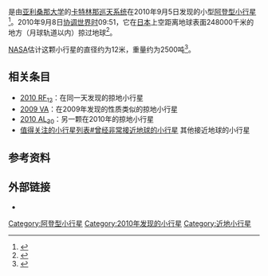 {{DISPLAYTITLE:2010 RX<sub>30</sub>}}
{{Infobox planet | discovery=yes | physical_characteristics = yes | bgcolour=#FFFFC0 |
name=2010 RX<sub>30</sub>
| discoverer=[[卡特林那巡天系统|卡特林那巡天系统]]
| discovered=2010年9月5日
| alt_names= 无
| mp_category=[[阿登型小行星|阿登型小行星]] （[[近地天体|NEO]]）
| epoch=2011-8-27.0
| semimajor=0.8305481872757987AU
| perihelion=0.5080200548298281AU
| aphelion=1.153076319721769[[天文单位|AU]]
| eccentricity=0.3883316313095139
| period=276.4685144342484天<br>0.76年
| inclination=5.053968138706219°
| asc_node=166.2506368873257°
| arg_peri=319.77540564°
| mean_anomaly=354.4302074404026°
| avg_speed=
| dimensions=12米
| mass=
| density=
| surface_grav=
| escape_velocity=
| rotation=
| spectral_type=
| abs_magnitude=27.208
| albedo=
| single_temperature=
}}
{{mp|2010 RX|30}}是由[[亚利桑那大学|亚利桑那大学]]的[[卡特林那巡天系统|卡特林那巡天系统]]在2010年9月5日发现的小型[[阿登型小行星|阿登型小行星]]<ref>{{cite news |first=Ker |last=Than |date=September 8, 2010 |title=Second Asteroid to Buzz Earth Later Today |url=http://news.nationalgeographic.com/news/2010/09/100908-asteroids-earth-nasa-catalina-sky-survey-science-space/ |work=National Geographic News |publisher=[[National_Geographic_Society|National Geographic Society]] |accessdate=2011-10-13 |archive-date=2017-08-01 |archive-url=https://web.archive.org/web/20170801165935/http://news.nationalgeographic.com/news/2010/09/100908-asteroids-earth-nasa-catalina-sky-survey-science-space/ |dead-url=no }}</ref>。2010年9月8日[[协调世界时|协调世界时]]09:51，它在[[日本|日本]]上空距离地球表面248000千米的地方（月球轨道以内）掠过地球<ref>{{cite news |first=L. |last=Finch |date=September 8, 2010 |title=Harvard scientists keep an eye on wayward asteroids |url=http://www.boston.com/news/local/breaking_news/2010/09/harvard_scienti_1.html |work=[[The_Boston_Globe|The Boston Globe]] |accessdate=2011-10-13 |archive-date=2010-09-09 |archive-url=https://web.archive.org/web/20100909142420/http://www.boston.com/news/local/breaking_news/2010/09/harvard_scienti_1.html |dead-url=no }}</ref>。

[[NASA|NASA]]估计这颗小行星的直径约为12米，重量约为2500吨<ref>{{Cite web |url=http://neo.jpl.nasa.gov/risk/2010rx30.html |title=2010 RX30 Impact Risk |accessdate=2011-10-13 |archive-date=2010-09-12 |archive-url=https://web.archive.org/web/20100912040408/http://neo.jpl.nasa.gov/risk/2010rx30.html |dead-url=no }}</ref>。

==相关条目==
* [[2010_RF12|2010 RF<sub>12</sub>]]：在同一天发现的掠地小行星
* [[2009_VA|2009 VA]]：在2009年发现的性质类似的掠地小行星
* [[2010_AL30|2010 AL<sub>30</sub>]]：另一颗在2010年的掠地小行星
* [[值得关注的小行星列表#曾经非常接近地球的小行星|值得关注的小行星列表#曾经非常接近地球的小行星]] 其他接近地球的小行星

==参考资料==
{{Reflist}}

==外部链接==
*{{cite news |first=Lisa |last=Grossman |date=September 8, 2010 |title=Close-Shave Asteroid Caught on Camera |url=http://www.wired.com/wiredscience/2010/09/asteroid-animation-2/ |work=[[WIRED_Science|WIRED Science]] |accessdate=2011-10-13 |archive-date=2013-12-22 |archive-url=https://web.archive.org/web/20131222134209/http://www.wired.com/wiredscience/2010/09/asteroid-animation-2/ |dead-url=no }}

[[Category:阿登型小行星|Category:阿登型小行星]]
[[Category:2010年发现的小行星|Category:2010年发现的小行星]]
[[Category:近地小行星|Category:近地小行星]]